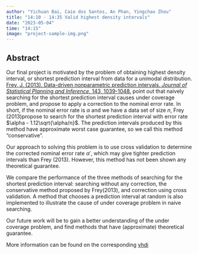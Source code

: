 ```yaml
---
author: "Yichuan Bai, Caio dos Santos, An Phan, Yingchao Zhou"
title: "14:10 - 14:35 Valid highest density intervals"
date: "2023-05-04"
time: "14:15"
image: "project-sample-img.png"
---
```

 
 
## Abstract

Our final project is motivated by the problem of obtaining highest density interval, or shortest prediction interval from data for a unimodal distribution. [Frey, J. (2013). Data-driven nonparametric prediction intervals. *Journal of Statistical Planning and Inference*, 143, 1039-1048.](https://doi.org/10.1016/j.jspi.2013.01.004) point out that naively searching for the shortest prediction interval causes under coverage problem, and propose to apply a correction to the nominal error rate. In short, if the nominal error rate is $\alpha$ and we have a data set of size $n$, Frey (2013)propose to search for the shortest prediction interval with error rate $\alpha - 1.12\sqrt{\alpha/n}$. The prediction intervals produced by this method have approximate worst case guarantee, so we call this method "conservative".

Our approach to solving this problem is to use cross validation to determine the corrected nominal error rate $\alpha'$, which may give tighter prediction intervals than Frey (2013). However, this method has not been shown any theoretical guarantee. 

We compare the performance of the three methods of searching for the shortest prediction interval: searching without any correction, the conservative method proposed by Frey(2013), and correction using cross validation. A method that chooses a prediction interval at random is also implemented to illustrate the cause of under coverage problem in naive searching.  

Our future work will be to gain a better understanding of the under coverage problem, and find methods that have (approximate) theoretical guarantee. 

More information can be found on the corresponding [vhdi](https://github.com/xyzyc/vhdi)
